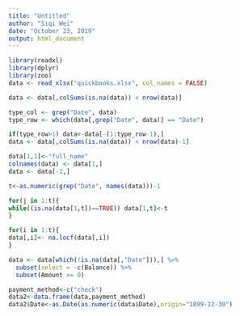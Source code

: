 ```yaml
---
title: "Untitled"
author: "Siqi Wei"
date: "October 23, 2019"
output: html_document
---
```


```r
library(readxl)
library(dplyr)
library(zoo)
data <- read_xlsx("quickbooks.xlsx", col_names = FALSE)
```

```r
data <- data[,colSums(is.na(data)) < nrow(data)]

type_col <- grep("Date", data)
type_row <- which(data[,grep("Date", data)] == "Date")
```

```r
if(type_row>1) data<-data[-(1:type_row-1),]
data <- data[,colSums(is.na(data)) < nrow(data)-1]

data[1,1]<-"full_name"
colnames(data) <- data[1,]
data <- data[-1,]
```

```r
t<-as.numeric(grep("Date", names(data)))-1

for(j in 1:t){
while((is.na(data[1,t])==TRUE)) data[1,t]<-t
}

for(i in 1:t){
data[,i]<- na.locf(data[,i])
}

data <- data[which(!is.na(data[,"Date"])),] %>% 
  subset(select = -c(Balance)) %>% 
  subset(Amount >= 0)

payment_method<-c("check")
data2<-data.frame(data,payment_method)
data2$Date<-as.Date(as.numeric(data$Date),origin="1899-12-30")
```


```

```

























